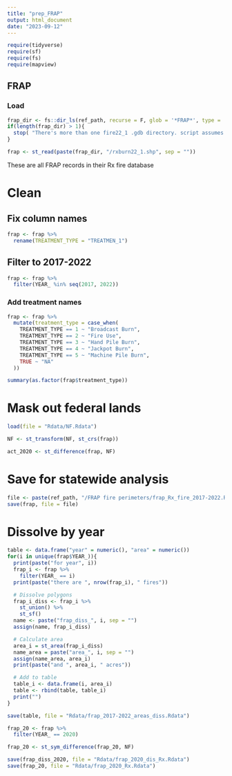 ```yaml
---
title: "prep_FRAP"
output: html_document
date: "2023-09-12"
---
```


```r
require(tidyverse)
require(sf)
require(fs)
require(mapview)
```


## FRAP

### Load
```r
frap_dir <- fs::dir_ls(ref_path, recurse = F, glob = '*FRAP*', type = 'directory')
if(length(frap_dir) > 1){
  stop( "There's more than one fire22_1 .gdb directory. script assumes only 1.")
}
```

```r
frap <- st_read(paste(frap_dir, "/rxburn22_1.shp", sep = ""))
```

These are all FRAP records in their Rx fire database 

# Clean

## Fix column names
```r
frap <- frap %>% 
  rename(TREATMENT_TYPE = "TREATMEN_1")
```


## Filter to 2017-2022
```r
frap <- frap %>% 
  filter(YEAR_ %in% seq(2017, 2022))
```

### Add treatment names
```r
frap <- frap %>% 
  mutate(treatment_type = case_when(
    TREATMENT_TYPE == 1 ~ "Broadcast Burn",
    TREATMENT_TYPE == 2 ~ "Fire Use",
    TREATMENT_TYPE == 3 ~ "Hand Pile Burn",
    TREATMENT_TYPE == 4 ~ "Jackpot Burn",
    TREATMENT_TYPE == 5 ~ "Machine Pile Burn",
    TRUE ~ "NA"
  ))
```

```r
summary(as.factor(frap$treatment_type))
```

# Mask out federal lands
```r
load(file = "Rdata/NF.Rdata")
```

```r
NF <- st_transform(NF, st_crs(frap))
```

```r
act_2020 <- st_difference(frap, NF)
```

# Save for statewide analysis
```r
file <- paste(ref_path, "/FRAP fire perimeters/frap_Rx_fire_2017-2022.Rdata", sep = "")
save(frap, file = file)
```

# Dissolve by year
```r
table <- data.frame("year" = numeric(), "area" = numeric())
for(i in unique(frap$YEAR_)){
  print(paste("for year", i))
  frap_i <- frap %>%
    filter(YEAR_ == i)
  print(paste("there are ", nrow(frap_i), " fires"))

  # Dissolve polygons
  frap_i_diss <- frap_i %>%
    st_union() %>%
    st_sf()
  name <- paste("frap_diss_", i, sep = "")
  assign(name, frap_i_diss)

  # Calculate area
  area_i = st_area(frap_i_diss)
  name_area = paste("area_", i, sep = "")
  assign(name_area, area_i)
  print(paste("and ", area_i, " acres"))

  # Add to table
  table_i <- data.frame(i, area_i)
  table <- rbind(table, table_i)
  print("")
}
```

```r
save(table, file = "Rdata/frap_2017-2022_areas_diss.Rdata")
```

```r
frap_20 <- frap %>% 
  filter(YEAR_ == 2020)
```


```r
frap_20 <- st_sym_difference(frap_20, NF)
```

```r
save(frap_diss_2020, file = "Rdata/frap_2020_dis_Rx.Rdata")
save(frap_20, file = "Rdata/frap_2020_Rx.Rdata")
```

# 